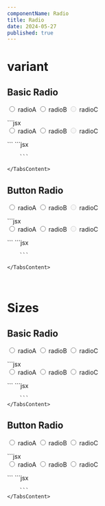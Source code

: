 ```yaml
---
componentName: Radio
title: Radio
date: 2024-05-27
published: true
---
```


# variant

## Basic Radio

<Preview>
    <form>
        <div className="flex items-center gap-3">
            <label className="radio radio-basic">
                <input type="radio" name="radio-1" className="radio-icon" />
                <span className="radio-label">radioA</span>
            </label>
            <label className="radio radio-basic">
                <input type="radio" name="radio-1" className="radio-icon" />
                <span className="radio-label">radioB</span>
            </label>
            <label className="radio radio-basic">
                <input type="radio" name="radio-1" className="radio-icon" disabled />
                <span className="radio-label">radioC</span>
            </label>
        </div>
    </form>
</Preview>
<CodeTabs>
    <TabsContent value="html">
        ```jsx
        <form>
            <div class="flex items-center gap-3">
                <label class="radio radio-basic">
                    <input type="radio" name="radio-1" class="radio-icon" />
                    <span class="radio-label">radioA</span>
                </label>
                <label class="radio radio-basic">
                    <input type="radio" name="radio-1" class="radio-icon" />
                    <span class="radio-label">radioB</span>
                </label>
                <label class="radio radio-basic">
                    <input type="radio" name="radio-1" class="radio-icon" disabled />
                    <span class="radio-label">radioC</span>
                </label>
            </div>
        </form>
        ```
    </TabsContent>
    <TabsContent value="react">
        ```jsx

        ```

    </TabsContent>

</CodeTabs>

## Button Radio

<Preview>
    <form>
        <div className="flex items-center gap-3">
            <label className="radio radio-button">
                <input type="radio" name="radio-2" className="radio-icon" />
                <span className="radio-label">radioA</span>
            </label>
            <label className="radio radio-button">
                <input type="radio" name="radio-2" className="radio-icon" />
                <span className="radio-label">radioB</span>
            </label>
            <label className="radio radio-button">
                <input type="radio" name="radio-2" className="radio-icon" disabled />
                <span className="radio-label">radioC</span>
            </label>
        </div>
    </form>
</Preview>
<CodeTabs>
    <TabsContent value="html">
        ```jsx
        <form>
            <div class="flex items-center gap-3">
                <label class="radio radio-button">
                    <input type="radio" name="radio-2" class="radio-icon" />
                    <span class="radio-label">radioA</span>
                </label>
                <label class="radio radio-button">
                    <input type="radio" name="radio-2" class="radio-icon" />
                    <span class="radio-label">radioB</span>
                </label>
                <label class="radio radio-button">
                    <input type="radio" name="radio-2" class="radio-icon" disabled />
                    <span class="radio-label">radioC</span>
                </label>
            </div>
        </form>
        ```
    </TabsContent>
    <TabsContent value="react">
        ```jsx

        ```

    </TabsContent>

</CodeTabs>

<br />

# Sizes

## Basic Radio

<Preview>
    <form>
        <div className="flex items-center gap-3">
            <label className="radio radio-basic radio-lg">
                <input type="radio" name="radio-3" className="radio-icon" />
                <span className="radio-label">radioA</span>
            </label>
            <label className="radio radio-basic radio-md">
                <input type="radio" name="radio-3" className="radio-icon" />
                <span className="radio-label">radioB</span>
            </label>
            <label className="radio radio-basic radio-sm">
                <input type="radio" name="radio-3" className="radio-icon" />
                <span className="radio-label">radioC</span>
            </label>
        </div>
    </form>
</Preview>
<CodeTabs>
    <TabsContent value="html">
        ```jsx
        <form>
            <div class="flex items-center gap-3">
                <label class="radio radio-basic radio-lg">
                    <input type="radio" name="radio-3" class="radio-icon" />
                    <span class="radio-label">radioA</span>
                </label>
                <label class="radio radio-basic radio-md">
                    <input type="radio" name="radio-3" class="radio-icon" />
                    <span class="radio-label">radioB</span>
                </label>
                <label class="radio radio-basic radio-sm">
                    <input type="radio" name="radio-3" class="radio-icon" />
                    <span class="radio-label">radioC</span>
                </label>
            </div>
        </form>
        ```
    </TabsContent>
    <TabsContent value="react">
        ```jsx

        ```
    </TabsContent>

</CodeTabs>

## Button Radio

<Preview>
    <form>
        <div className="flex items-center gap-3">
            <label className="radio radio-button radio-lg">
                <input type="radio" name="radio-4" className="radio-icon" />
                <span className="radio-label">radioA</span>
            </label>
            <label className="radio radio-button radio-md">
                <input type="radio" name="radio-4" className="radio-icon" />
                <span className="radio-label">radioB</span>
            </label>
            <label className="radio radio-button radio-sm">
                <input type="radio" name="radio-4" className="radio-icon" />
                <span className="radio-label">radioC</span>
            </label>
        </div>
    </form>
</Preview>
<CodeTabs>
    <TabsContent value="html">
        ```jsx
        <form>
            <div class="flex items-center gap-3">
                <label class="radio radio-button radio-lg">
                    <input type="radio" name="radio-4" class="radio-icon" />
                    <span class="radio-label">radioA</span>
                </label>
                <label class="radio radio-button radio-md">
                    <input type="radio" name="radio-4" class="radio-icon" />
                    <span class="radio-label">radioB</span>
                </label>
                <label class="radio radio-button radio-sm">
                    <input type="radio" name="radio-4" class="radio-icon" />
                    <span class="radio-label">radioC</span>
                </label>
            </div>
        </form>
        ```
    </TabsContent>
    <TabsContent value="react">
        ```jsx

        ```
    </TabsContent>

</CodeTabs>
